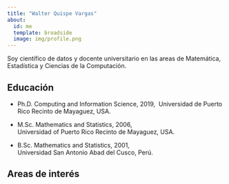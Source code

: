 ```yaml
---
title: "Walter Quispe Vargas"
about: 
  id: me
  template: broadside
  image: img/profile.png
---
```


:::{#me}

Soy científico de datos y docente universitario en las areas de Matemática, Estadística y Ciencias de la Computación.

## Educación

- Ph.D. Computing and Information Science, 2019, \ Universidad de Puerto Rico Recinto de Mayaguez, USA.

- M.Sc. Mathematics and Statistics, 2006, <br /> Universidad of Puerto Rico Recinto de Mayaguez, USA.

- B.Sc. Mathematics and Statistics, 2001, <br />  Universidad San Antonio Abad del Cusco, Perú.

## Areas de interés



:::


